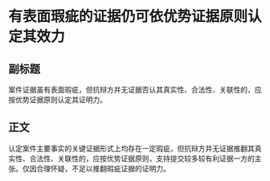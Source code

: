 # 有表面瑕疵的证据仍可依优势证据原则认定其效力
## 副标题
案件证据虽有表面瑕疵，但抗辩方并无证据否认其真实性、合法性、关联性的，应按优势证据原则认定其证明力。
## 正文
认定案件主要事实的关键证据形式上均存在一定瑕疵，但抗辩方并无证据推翻其真实性、合法性、关联性的，应按优势证据原则，支持提交较多较有利证据一方的主张。仅因合理怀疑，不足以推翻瑕疵证据的证明力。